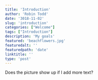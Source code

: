 ```yaml
---
title: 'Introduction'
author: 'Robin Todd'
date: '3018-11-02'
slug: 'introduction'
categories: ["Welcome"]
tags: ["Introduction"]
description: 'My goals'
featured: 'beachflowers.jpg'
featuredalt: ''
featuredpath: 'date'
linktitle: ''
type: 'post'
---
```



Does the picture show up if I add more text?